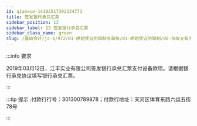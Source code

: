 ---
id: qianxue-14102517392224773
title: 签发银行承兑汇票
sidebar_position: 13
sidebar_label: 13 签发银行承兑汇票
sidebar_class_name: green
slug: /基础会计/jc-1/972/01-原始凭证的填制与审核/01-原始凭证的填制/06-与收支有关的原始单据填制/qianxue-1410251427164982128/qianxue-14102517392224773/签发银行承兑汇票
---

:::info 要求

2019年03月12日，江丰实业有限公司签发银行承兑汇票支付设备款项。请根据银行承兑协议填写银行承兑汇票。

:::

:::tip 提示
  .付款行行号：301300789878；付款行地址：天河区体育东路六运五街78号 
:::
